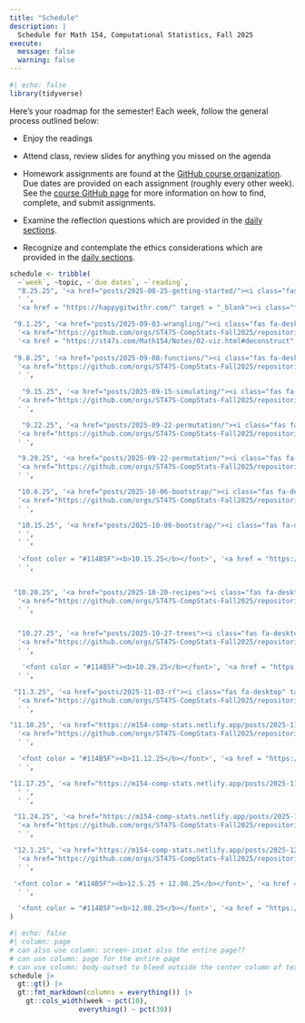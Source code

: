 ```yaml
---
title: "Schedule"
description: |
  Schedule for Math 154, Computational Statistics, Fall 2025
execute: 
  message: false
  warning: false
---
```


<!-- Note to self:  this broke when i upgraded the gt package above 0.11.0 (to 0.11.1).  not sure why!  didn't like the function: gt::fmt_markdown(columns = everything())  

require(remotes)
install_version("gt", version = "0.11.0")
-->

```r
#| echo: false 
library(tidyverse)
```

Here's your roadmap for the semester!
Each week, follow the general process outlined below:

- Enjoy the readings <i class="fas fa-book-open"></i>  

- Attend class, review slides <i class="fas fa-desktop" target="_blank"></i> for anything you missed on the agenda  

-   Homework assignments are found at the <a href = "https://github.com/orgs/ST47S-CompStats-Fall2025/repositories" target = "_blank"><i class="fas fa-code"></i> GitHub course organization</a>.  Due dates are provided on each assignment (roughly every other week).  See the <a href = "https://m154-comp-stats.netlify.app/github">course GitHub page</a> for more information on how to find, complete, and submit assignments.

- Examine the reflection questions <i class="fas fa-lightbulb"></i> which are provided in the <a href = "https://m154-comp-stats.netlify.app/daily" target = "_blank">daily sections</a>.

- Recognize and contemplate the ethics considerations <i class="fas fa-balance-scale"></i> which are provided in the <a href = "https://m154-comp-stats.netlify.app/daily" target = "_blank">daily sections</a>.


```r
schedule <- tribble(
  ~`week`, ~topic, ~`due dates`, ~`reading`,
  "8.25.25", '<a href="posts/2025-08-25-getting-started/"><i class="fas fa-desktop" target="_blank"></i> starting with R + RStudio + Git</a> <br> <a href="posts/2025-08-27-dataviz/"><i class="fas fa-desktop" target="_blank"></i> data viz</a>',
  ' ',
  '<a href = "https://happygitwithr.com/" target = "_blank"><i class="fas fa-book-open"></i> happygitwithR</a> <br> <a href = "https://st47s.com/Math154/Notes/01-intro.html" target = "_blank"><i class="fas fa-book-open"></i> introduction</a> <br> <a href = "https://st47s.com/Math154/Notes/02-viz.html#deconstruct" target = "_blank"><i class="fas fa-book-open"></i> data viz</a>',

 "9.1.25", '<a href="posts/2025-09-03-wrangling/"><i class="fas fa-desktop" target="_blank"></i> wrangling</a>',
  '<a href="https://github.com/orgs/ST47S-CompStats-Fall2025/repositories" target = "_blank"><i class="fas fa-code"></i> HW 1</a> - due 9.3',
  '<a href = "https://st47s.com/Math154/Notes/02-viz.html#deconstruct" target = "_blank"><i class="fas fa-book-open"></i> data viz</a> <br> <a href = "https://st47s.com/Math154/Notes/03-wrangling.html" target = "_blank"><i class="fas fa-book-open"></i> wrangling</a>',
  
 "9.8.25", '<a href="posts/2025-09-08-functions/"><i class="fas fa-desktop" target="_blank"></i> functions</a>',
  '<a href="https://github.com/orgs/ST47S-CompStats-Fall2025/repositories" target = "_blank"><i class="fas fa-code"></i> HW 2</a> - due 9.10 <br> <i class="fa-regular fa-circle-question"></i> Quiz 1 (wrangling + ggplot) 9.10',
  ' ',
  
   "9.15.25", '<a href="posts/2025-09-15-simulating/"><i class="fas fa-desktop" target="_blank"></i> simulating</a>',
  '<a href="https://github.com/orgs/ST47S-CompStats-Fall2025/repositories" target = "_blank"><i class="fas fa-code"></i> HW 3</a> - due 9.17',
  ' ',

   "9.22.25", '<a href="posts/2025-09-22-permutation/"><i class="fas fa-desktop" target="_blank"></i> permutation tests</a>',
  '<a href="https://github.com/orgs/ST47S-CompStats-Fall2025/repositories" target = "_blank"><i class="fas fa-code"></i> HW 4</a> - due 9.24 <br> <i class="fa-regular fa-circle-question"></i> Quiz 2 (functions + simulating) 9.24',
  ' ',

  "9.29.25", '<a href="posts/2025-09-22-permutation/"><i class="fas fa-desktop" target="_blank"></i> permutation tests</a>',
  '<a href="https://github.com/orgs/ST47S-CompStats-Fall2025/repositories" target = "_blank"><i class="fas fa-code"></i> HW 5</a> - due 10.1',
  ' ',

  "10.6.25", '<a href="posts/2025-10-06-bootstrap/"><i class="fas fa-desktop" target="_blank"></i> bootstrapping</a>',
  '<a href="https://github.com/orgs/ST47S-CompStats-Fall2025/repositories" target = "_blank"><i class="fas fa-code"></i> HW 6</a> - due 10.8 <br> <i class="fa-regular fa-circle-question"></i> Quiz 3 (permutation tests) 10.8',
  ' ',

  "10.15.25", '<a href="posts/2025-10-06-bootstrap/"><i class="fas fa-desktop" target="_blank"></i> bootstrapping</a>',
  ' ',
  ' ',
 
  '<font color = "#114B5F"><b>10.15.25</b></font>', '<a href = "https://m154-comp-stats.netlify.app/project.html"><font color = "#114B5F"><b>Initial Project Proposal due</b></font></a>', 'to Canvas',
  ' ',

 
 "10.20.25", '<a href="posts/2025-10-20-recipes"><i class="fas fa-desktop" target="_blank"></i> recipes + knn</a> <br>',
  '<a href="https://github.com/orgs/ST47S-CompStats-Fall2025/repositories" target = "_blank"><i class="fas fa-code"></i> HW 7</a> - due 10.22 <br> <i class="fa-regular fa-circle-question"></i> Quiz 4 (bootstrapping) 10.22',
  ' ',


  "10.27.25", '<a href="posts/2025-10-27-trees"><i class="fas fa-desktop" target="_blank"></i> trees + bagging</a>',
  '<a href="https://github.com/orgs/ST47S-CompStats-Fall2025/repositories" target = "_blank"><i class="fas fa-code"></i> HW 8</a> - due 10.29',
  ' ',

   '<font color = "#114B5F"><b>10.29.25</b></font>', '<a href = "https://m154-comp-stats.netlify.app/project.html"><font color = "#114B5F"><b>Final Project Proposal due</b></font></a>', 'to GitHub',
  ' ',

 "11.3.25", '<a href="posts/2025-11-03-rf"><i class="fas fa-desktop" target="_blank"></i> Random Forests</a>',
  '<a href="https://github.com/orgs/ST47S-CompStats-Fall2025/repositories" target = "_blank"><i class="fas fa-code"></i> HW 9</a> - due 11.5',
  ' ',

"11.10.25", '<a href="https://m154-comp-stats.netlify.app/posts/2025-11-10-svm/"><i class="fas fa-desktop" target="_blank"></i> support vector machines</a>',
  '<a href="https://github.com/orgs/ST47S-CompStats-Fall2025/repositories" target = "_blank"><i class="fas fa-code"></i> HW 10</a> - due 11.12 <br> <i class="fa-regular fa-circle-question"></i> Quiz 5 11.12 (trees + forests)',
  ' ',

  '<font color = "#114B5F"><b>11.12.25</b></font>', '<a href = "https://m154-comp-stats.netlify.app/project.html"><font color = "#114B5F"><b>Project Update</b></font></a>', 'to GitHub',
  ' ',

"11.17.25", '<a href="https://m154-comp-stats.netlify.app/posts/2025-11-17-cluster/"><i class="fas fa-desktop" target="_blank"></i> clustering</a>',
  ' ',
  ' ',

 "11.24.25", '<a href="https://m154-comp-stats.netlify.app/posts/2025-11-17-cluster/"><i class="fas fa-desktop" target="_blank"></i> clustering</a>',
  '<a href="https://github.com/orgs/ST47S-CompStats-Fall2025/repositories" target = "_blank"><i class="fas fa-code"></i> HW 11</a> - due 11.26',
  ' ',

 "12.1.25", '<a href="https://m154-comp-stats.netlify.app/posts/2025-12-01-lda/"><i class="fas fa-desktop" target="_blank"></i> latent Dirichlet allocation +  extensions</a>',
  '<a href="https://github.com/orgs/ST47S-CompStats-Fall2025/repositories" target = "_blank"><i class="fas fa-code"></i> HW 12</a> - due 12.3.25 <br> <i class="fa-regular fa-circle-question"></i> Quiz 6 (clustering) 12.3',
  ' ',

 '<font color = "#114B5F"><b>12.5.25 + 12.08.25</b></font>', '<a href = "https://m154-comp-stats.netlify.app/project.html"><font color = "#114B5F"><b>Group Presentations</b></font></a>', 'in class, 2-5pm',
  ' ',

  '<font color = "#114B5F"><b>12.08.25</b></font>', '<a href = "https://m154-comp-stats.netlify.app/project.html"><font color = "#114B5F"><b>Final write-up</b></font></a>', 'to GitHub',' '
)
```


```r
#| echo: false
#| column: page
# can also use column: screen-inset also the entire page??
# can use column: page for the entire page
# can use column: body-outset to bleed outside the center column of text
schedule |> 
  gt::gt() |> 
  gt::fmt_markdown(columns = everything()) |> 
    gt::cols_width(week ~ pct(10),
                 everything() ~ pct(30))
```



